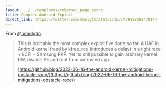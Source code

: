 ```yaml
---
layout: ../../templates/cybersec_page.astro
title: Complex Android Exploit
direct_link: https://twitter.com/mmolgtm/status/1537479188382470144
---
```


From [@mmolgtm](https://twitter.com/mmolgtm):

> This is probably the most complex exploit I've done so far. A UAF in Android kernel freed by kfree_rcu (introduces a delay) in a tight race + kCFI + Samsung RKP. Yet its still possible to gain arbitrary kernel RW, disable SE and root from untrusted app.
>
> [https://github.blog/2022-06-16-the-android-kernel-mitigations-obstacle-race/](https://github.blog/2022-06-16-the-android-kernel-mitigations-obstacle-race/)

